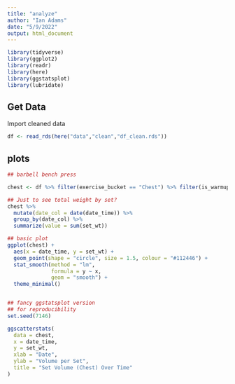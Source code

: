```yaml
---
title: "analyze"
author: "Ian Adams"
date: "5/9/2022"
output: html_document
---
```


```r

library(tidyverse)
library(ggplot2)
library(readr)
library(here)
library(ggstatsplot)
library(lubridate)

```

## Get Data

Import cleaned data

```r

df <- read_rds(here("data","clean","df_clean.rds"))


```


## plots

```r

## barbell bench press

chest <- df %>% filter(exercise_bucket == "Chest") %>% filter(is_warmup== "FALSE")

## Just to see total weight by set?
chest %>% 
  mutate(date_col = date(date_time)) %>%
  group_by(date_col) %>%
  summarize(value = sum(set_wt))

## basic plot
ggplot(chest) +
  aes(x = date_time, y = set_wt) +
  geom_point(shape = "circle", size = 1.5, colour = "#112446") +
  stat_smooth(method = "lm",
              formula = y ~ x,
              geom = "smooth") +
  theme_minimal()


## fancy ggstatsplot version
## for reproducibility
set.seed(7146)

ggscatterstats(
  data = chest,
  x = date_time,
  y = set_wt,
  xlab = "Date",
  ylab = "Volume per Set",
  title = "Set Volume (Chest) Over Time"
)



```




